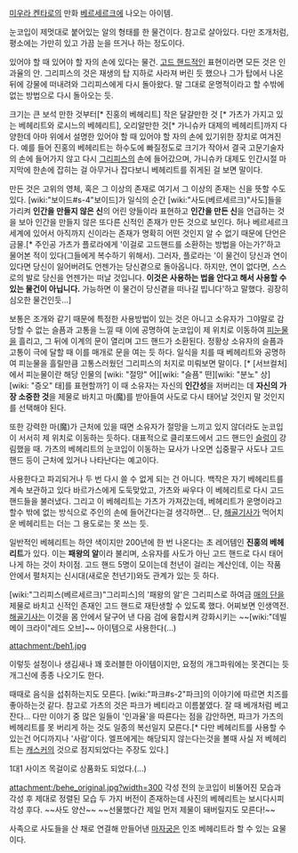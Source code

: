 [[미우라 켄타로]]의 만화 [[베르세르크]]에 나오는 아이템.

눈코입이 제멋대로 붙어있는 알의 형태를 한 물건이다. 참고로 살아있다. 다만 조개처럼, 평소에는 가만히 있고 가끔 눈을 뜨거나 하는 정도이다. 

있어야 할 때 있어야 할 자의 손에 있다는 물건. [[고드 핸드]]적인 표현이라면 모든 것은 인과율의 안. 그리피스의 것은 재생의 탑 지하로 사라져 버린 듯 했으나 그가 탑에서 나온 뒤에 강물에 떠내려와 그리피스에게 다시 돌아왔다. 말 그대로 운명적이라고 할 수밖에 없는 방법으로 다시 돌아오는 듯.

크기는 큰 보석 만한 것부터[* 진홍의 베헤리트] 작은 달걀만한 것 [* 가츠가 가지고 있는 베헤리트와 로시느의 베헤리트], 오리알만한 것[* 가니슈카 대제의 베헤리트]까지 다양한데 아마 위에서 설명한 있어야 할 때 있어야 할 자의 손에 있기위한 장치로 여겨진다. 예를 들어 진홍의 베헤리트는 하수도에 빠질정도로 크기가 작아서 결국 고문기술자의 손에 들어가지 않고 다시 [[그리피스]]의 손에 들어갔으며, 가니슈카 대제도 인간시절 마지막에 한손에 잡히는 걸 아무거나 잡다보니 베헤리트를 쥐게된 걸 보면 말이다.

만든 것은 고위의 영체, 혹은 그 이상의 존재로 여기서 그 이상의 존재는 신을 뜻할 수도 있다. [wiki:"보이드#s-4"보이드]가 일식의 순간 [wiki:"사도(베르세르크)"사도]들을 가리켜 '''인간을 만들지 않은 신'''의 어린 양들이라 표현하고 '''인간을 만든 신'''을 언급하는 것을 보아 인간을 만들지 않은 또다른 신적인 존재가 만든 것으로 보인다. 허나 베르세르크 세계에 있어서 아직까지 신이라는 존재가 명확히 어떤 것인지 알 수 없기 때문에 단언은 금물.[* 주인공 가츠가 플로라에게 '이걸로 고드핸드를 소환하는 방법을 아는가?'하고 물어본 적이 있다(그들에게 복수하기 위해서). 그러자, 플로라는 '이 물건이 당신과 연이 있다면 당신이 잃어버려도 언젠가는 당신곁으로 돌아옵니다. 하지만, 연이 없다면, 스스로의 발로 당신을 언젠가는 떠날 것입니다. '''이것은 사용하는 법을 안다고 해서 사용할 수 있는 물건이 아닙니다.''' 가능하면 이 물건이 당신곁을 떠나길 빕니다'하고 말했다. 굉장히 심오한 물건인듯...]

보통은 조개와 같기 때문에 특정한 사용방법이 있는 것은 아니고 소유자가 그야말로 감당할 수 없는 슬픔과 고통을 느낄 때 이에 공명하여 눈코입이 제 위치로 이동하여 [[피눈물]]을 흘리고, 그 뒤에 이계의 문이 열리며 고드 핸드가 소환된다. 정황상 소유자의 슬픔과 고통이 극에 달할 때 이를 매개로 문을 여는 듯 하다. 일식을 치를 때 베헤리트와 공명하여 피눈물을 흘릴만큼 고통스러웠던 그리피스의 처지로 미뤄보면 말이다. [* [서브컬처]에서 피눈물이란 해당 인물의 [wiki: "절망" 어][wiki: "슬픔" 떤][wiki: "분노" 상][wiki: "증오" 태]를 표현할까?] 이 때 소유자는 자신의 '''인간성'''을 저버리는 데 '''자신의 가장 소중한 것'''을 제물로 바치고 마(魔)를 받아들여 사도로 다시 태어날 것인지 말 것인지를 선택해야 된다.

또한 강력한 마(魔)가 근처에 있을 때면 소유자가 절망을 느끼고 있지 않더라도 눈코입이 서서히 제 위치로 이동하는 듯하다. 대표적으로 클리포드에서 고드 핸드인 [[슬렁]]이 강림했을 때. 가츠의 베헤리트의 눈코입이 이동하는 묘사가 나오면 십중팔구 사도나 고드 핸드 등이 근처에 있거나 나타난다는 예고이다.

사용한다고 파괴되거나 두 번 다시 쓸 수 없게 되는 건 아니다. 백작은 자기 베헤리트를 계속 보관하고 있다 바르가스에게 도둑맞았고, 가츠와 싸우다 이 베헤리트로 다시 고드핸드들을 불러냈다. 그리고 이 베헤리트는 가츠가 가져갔는데, 베헤리트가 운명이라고 할수 밖에 없는 방식으로 주인의 손에 들어간다는걸 생각하면... 단, [[해골기사]]가 먹어치운 베헤리트는 더는 그 용도로는 못 쓰는 듯.

일반적인 베헤리트는 하얀 색이지만 200년에 한 번 나온다는 초 레어템인 '''진홍의 베헤리트'''가 있다. 이는 '''패왕의 알'''이라 불리며, 소유자를 사도가 아닌 고드 핸드로 다시 태어나게 하는 것이 차이점. 고드 핸드 5명이 모이는데 천년이 걸리는 계산인데, 이는 작품 안에서 펼처지는 신시대(새로운 천년기)와도 관계가 있는 듯 하다.

[wiki:"그리피스(베르세르크)"그리피스]의 '패왕의 알'은 그리피스로 하여금 [[매의 단]]을 제물로 바치고 신적인 존재인 고드 핸드로 재탄생할 수 있도록 했다. 어찌보면 인생역전. [[해골기사]]는 이것을 몸 안에서 달구어 낸 다음 검에 융합시켜 강화시키는 ~~[wiki:"데빌 메이 크라이"레드 오브]~~ 아이템으로 사용한다(...)

attachment:/beh1.jpg

이렇듯 설정이나 생김새나 꽤 호러블한 아이템이지만, 요정의 개그파워에는 못견디는 듯 개그신에 종종 나오기도 한다.

때때로 음식을 섭취하는지도 모른다. [wiki:"파크#s-2"파크]의 이야기에 따르면 치즈를 좋아하는것 같다. 참고로 가츠의 것은 파크가 베티라고 이름붙였다. 잘 때 베개처럼 베고 잔다... 다만 이야기 중 많은 일들이 '인과율'을 따른다는 점을 감안하면, 파크가 가츠의 베헤리트를 못 버리게 하는 것도 일종의 복선일지 모른다.[* 다만 베헤리트를 사용할 수 있는건 어디까지나 '사람'이다. 엘프에게는 해당되지 않는다는것을 볼때 사실 저 베헤리트는 [[캐스커]]의 것으로 점지되었다는 주장도 있다.]

1대1 사이즈 목걸이로 상품화도 되었다.(...)

attachment:/behe_original.jpg?width=300 
각성 전의 눈코입이 비뚤어진 모습과 각성 후 제대로 정렬된 모습 두 가지 버전이 존재하는데 사진의 베헤리트는 보시다시피 각성 후다. ~~사도 양산~~ ~~선물했다간 제일 먼저 제물이 돼버릴지도 모른다!~~

사족으로 사도들을 산 채로 연결해 만들어낸 [[마자궁]]은 인조 베헤리트라 할 수 있는 요물이다.
